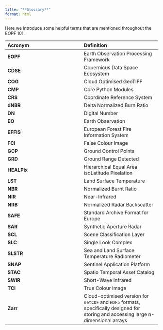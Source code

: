 ```yaml
---
title: "**Glossary**"
format: html
---
```


Here we introduce some helpful terms that are mentioned throughout the EOPF 101.

| Acronym | Definition |
|:---|:---|
| **EOPF** | Earth Observation Processing Framework |
| **CDSE** | Copernicus Data Space Ecosystem |
| **COG** | Cloud Optimised GeoTIFF |
| **CMP** | Core Python Modules |
| **CRS** | Coordinate Reference System |
| **dNBR** | Delta Normalized Burn Ratio |
| **DN** | Digital Number |
| **EO** | Earth Observation |
| **EFFIS** | European Forest Fire Information System |
| **FCI** | False Colour Image |
| **GCP** | Ground Control Points |
| **GRD** | Ground Range Detected |
| **HEALPix** | Hierarchical Equal Area isoLatitude Pixelation |
| **LST** | Land Surface Temperature |
| **NBR** | Normalized Burnt Ratio |
| **NIR** | Near-Infrared |
| **NRB** | Normalized Radar Backscatter |
| **SAFE** | Standard Archive Format for Europe |
| **SAR** | Synthetic Aperture Radar |
| **SCL** | Scene Classification Layer |
| **SLC** | Single Look Complex |
| **SLSTR** | Sea and Land Surface Temperature Radiometer |
| **SNAP** | Sentinel Application Platform |
| **STAC** | Spatio Temporal Asset Catalog |
| **SWIR** | Short-Wave Infrared |
| **TCI** | True Colour Image |
| **Zarr** | Cloud-optimised version for `netCDF` and `HDF5` formats, specifically designed for storing and accessing large n-dimensional arrays |

